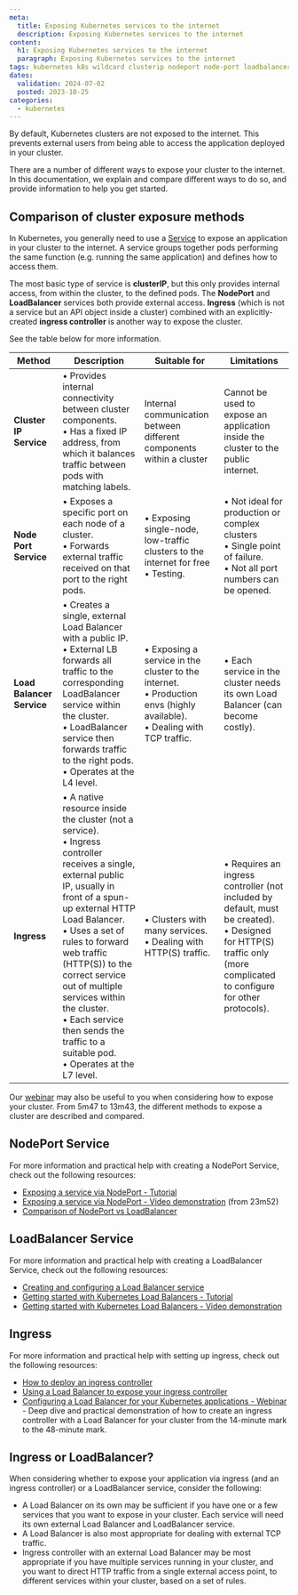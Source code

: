 ```yaml
---
meta:
  title: Exposing Kubernetes services to the internet
  description: Exposing Kubernetes services to the internet
content:
  h1: Exposing Kubernetes services to the internet
  paragraph: Exposing Kubernetes services to the internet
tags: kubernetes k8s wildcard clusterip nodeport node-port loadbalancer load-balancer ingress ingress-controller
dates:
  validation: 2024-07-02
  posted: 2023-10-25
categories:
  - kubernetes
---
```


By default, Kubernetes clusters are not exposed to the internet. This prevents external users from being able to access the application deployed in your cluster.

There are a number of different ways to expose your cluster to the internet. In this documentation, we explain and compare different ways to do so, and provide information to help you get started.

## Comparison of cluster exposure methods

In Kubernetes, you generally need to use a [Service](/containers/kubernetes/concepts/#services) to expose an application in your cluster to the internet. A service groups together pods performing the same function (e.g. running the same application) and defines how to access them.

The most basic type of service is **clusterIP**, but this only provides internal access, from within the cluster, to the defined pods. The **NodePort** and **LoadBalancer** services both provide external access. **Ingress** (which is not a service but an API object inside a cluster) combined with an explicitly-created **ingress controller** is another way to expose the cluster.

See the table below for more information.


| Method            | Description | Suitable for | Limitations |
| ----------------- | ----------- | ------------ | ----------- |
| **Cluster IP Service** | • Provides internal connectivity between cluster components. <br/>• Has a fixed IP address, from which it balances traffic between pods with matching labels. | Internal communication between different components within a cluster | Cannot be used to expose an application inside the cluster to the public internet. |
| **Node Port Service**  | • Exposes a specific port on each node of a cluster. <br/>• Forwards external traffic received on that port to the right pods. | • Exposing single-node, low-traffic clusters to the internet for free <br/>• Testing. | • Not ideal for production or complex clusters <br/> • Single point of failure.<br/> • Not all port numbers can be opened.|
| **Load Balancer Service** | • Creates a single, external Load Balancer with a public IP. <br/> • External LB forwards all traffic to the corresponding LoadBalancer service within the cluster. <br/> • LoadBalancer service then forwards traffic to the right pods. <br/> • Operates at the L4 level. | • Exposing a service in the cluster to the internet. <br/>• Production envs (highly available). <br/>• Dealing with TCP traffic. | • Each service in the cluster needs its own Load Balancer (can become costly). |
| **Ingress** | • A native resource inside the cluster (not a service). <br/>• Ingress controller receives a single, external public IP, usually in front of a spun-up external HTTP Load Balancer. <br/> • Uses a set of rules to forward web traffic (HTTP(S)) to the correct service out of multiple services within the cluster. <br/> • Each service then sends the traffic to a suitable pod. <br/> • Operates at the L7 level.| • Clusters with many services. <br/> • Dealing with HTTP(S) traffic. | • Requires an ingress controller (not included by default, must be created). <br/> • Designed for HTTP(S) traffic only (more complicated to configure for other protocols). | 


Our [webinar](https://www.youtube.com/watch?v=V0uKqYXJRF4) may also be useful to you when considering how to expose your cluster. From 5m47 to 13m43, the different methods to expose a cluster are described and compared.

## NodePort Service

<Lightbox src="khulnasoft-node-port-diagram.webp" size="large" alt="" />

For more information and practical help with creating a NodePort Service, check out the following resources:

- [Exposing a service via NodePort - Tutorial](/tutorials/get-started-deploy-kapsule/#exposing-the-service-for-testing-via-nodeport-(optional))
- [Exposing a service via NodePort - Video demonstration](https://www.youtube.com/watch?v=R5CwAq1a0Og) (from 23m52)
- [Comparison of NodePort vs LoadBalancer](/tutorials/get-started-kubernetes-loadbalancer/#why-do-we-need-a-load-balancer)

## LoadBalancer Service

<Lightbox src="khulnasoft-l-b-diagram.webp" size="large" alt="" />

For more information and practical help with creating a LoadBalancer Service, check out the following resources:

- [Creating and configuring a Load Balancer service](/containers/kubernetes/reference-content/kubernetes-load-balancer/)
- [Getting started with Kubernetes Load Balancers - Tutorial](/tutorials/get-started-kubernetes-loadbalancer/)
- [Getting started with Kubernetes Load Balancers - Video demonstration](https://www.youtube.com/watch?v=R5CwAq1a0Og)

## Ingress

<Lightbox src="khulnasoft-ingress-contr-diagram.webp" size="large" alt="" />

For more information and practical help with setting up ingress, check out the following resources:

- [How to deploy an ingress controller](/containers/kubernetes/how-to/deploy-ingress-controller/)
- [Using a Load Balancer to expose your ingress controller](/containers/kubernetes/reference-content/lb-ingress-controller/)
- [Configuring a Load Balancer for your Kubernetes applications - Webinar](https://www.youtube.com/watch?v=V0uKqYXJRF4) - Deep dive and practical demonstration of how to create an ingress controller with a Load Balancer for your cluster from the 14-minute mark to the 48-minute mark.

## Ingress or LoadBalancer?

When considering whether to expose your application via ingress (and an ingress controller) or a LoadBalancer service, consider the following:

- A Load Balancer on its own may be sufficient if you have one or a few services that you want to expose in your cluster. Each service will need its own external Load Balancer and LoadBalancer service.
- A Load Balancer is also most appropriate for dealing with external TCP traffic.
- Ingress controller with an external Load Balancer may be most appropriate if you have multiple services running in your cluster, and you want to direct HTTP traffic from a single external access point, to different services within your cluster, based on a set of rules.